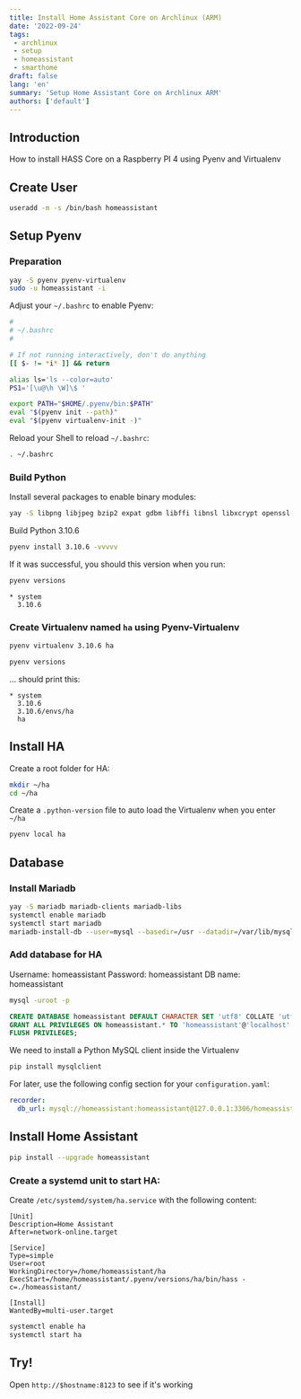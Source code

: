 ```yaml
---
title: Install Home Assistant Core on Archlinux (ARM)
date: '2022-09-24'
tags:
 - archlinux
 - setup
 - homeassistant
 - smarthome
draft: false
lang: 'en'
summary: 'Setup Home Assistant Core on Archlinux ARM'
authors: ['default']
---
```

## Introduction
How to install HASS Core on a Raspberry PI 4 using Pyenv and Virtualenv

<TOCInline toc={props.toc} exclude="Introduction" toHeading={3} />

## Create User
```bash
useradd -m -s /bin/bash homeassistant
```
## Setup Pyenv
### Preparation
```bash
yay -S pyenv pyenv-virtualenv
sudo -u homeassistant -i
```
Adjust your `~/.bashrc` to enable Pyenv:
```bash {11-13} showLineNumbers
#
# ~/.bashrc
#

# If not running interactively, don't do anything
[[ $- != *i* ]] && return

alias ls='ls --color=auto'
PS1='[\u@\h \W]\$ '

export PATH="$HOME/.pyenv/bin:$PATH"
eval "$(pyenv init --path)"
eval "$(pyenv virtualenv-init -)"
```
Reload your Shell to reload `~/.bashrc`:
```bash
. ~/.bashrc
```
### Build Python
Install several packages to enable binary modules:
```bash
yay -S libpng libjpeg bzip2 expat gdbm libffi libnsl libxcrypt openssl zlib
```
Build Python 3.10.6
```bash
pyenv install 3.10.6 -vvvvv
```
If it was successful, you should this version when you run:
```bash
pyenv versions
```
```text {2} showLineNumbers
* system
  3.10.6
```
### Create Virtualenv named `ha` using Pyenv-Virtualenv
```bash
pyenv virtualenv 3.10.6 ha
```
```bash
pyenv versions
```
... should print this:
```text {2-4} showLineNumbers
* system
  3.10.6
  3.10.6/envs/ha
  ha
```
## Install HA
Create a root folder for HA:
```bash
mkdir ~/ha
cd ~/ha
```
Create a `.python-version` file to auto load the Virtualenv when you enter `~/ha`
```bash
pyenv local ha
```

## Database
### Install Mariadb
```bash
yay -S mariadb mariadb-clients mariadb-libs
systemctl enable mariadb
systemctl start mariadb
mariadb-install-db --user=mysql --basedir=/usr --datadir=/var/lib/mysql
```
### Add database for HA
Username: homeassistant
Password: homeassistant
DB name: homeassistant

```bash
mysql -uroot -p
```
```sql
CREATE DATABASE homeassistant DEFAULT CHARACTER SET 'utf8' COLLATE 'utf8_unicode_ci';
GRANT ALL PRIVILEGES ON homeassistant.* TO 'homeassistant'@'localhost' IDENTIFIED BY 'homeassistant';
FLUSH PRIVILEGES;
```
We need to install a Python MySQL client inside the Virtualenv
```bash
pip install mysqlclient
```

For later, use the following config section for your `configuration.yaml`:
```yaml
recorder:
  db_url: mysql://homeassistant:homeassistant@127.0.0.1:3306/homeassistant?charset=utf8
```

## Install Home Assistant
```bash
pip install --upgrade homeassistant
```

### Create a systemd unit to start HA:
Create `/etc/systemd/system/ha.service` with the following content:
```text
[Unit]
Description=Home Assistant
After=network-online.target

[Service]
Type=simple
User=root
WorkingDirectory=/home/homeassistant/ha
ExecStart=/home/homeassistant/.pyenv/versions/ha/bin/hass -c=./homeassistant/

[Install]
WantedBy=multi-user.target
```
```bash
systemctl enable ha
systemctl start ha
```

## Try!
Open `http://$hostname:8123` to see if it's working

